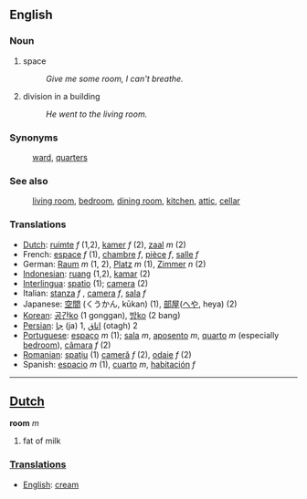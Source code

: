==English==
=== Noun ===
# space
#: ''Give me some room, I can't breathe.''
# division in a building
#: ''He went to the living room.''

=== Synonyms ===

:[[ward]], [[quarters]]

=== See also ===

:[[living room]], [[bedroom]], [[dining room]], [[kitchen]], [[attic]], [[cellar]]

=== Translations ===
*[[Dutch]]: [[ruimte]] ''f'' (1,2), [[kamer]] ''f'' (2), [[zaal]] ''m'' (2)
*French: [[espace]] ''f'' (1), [[chambre]] ''f'', [[pièce]] ''f'', [[salle]] ''f''
*German: [[Raum]] ''m'' (1, 2), [[Platz]] ''m'' (1), [[Zimmer]] ''n'' (2)
*[[Indonesian]]: [[ruang]] (1,2), [[kamar]] (2)
*[[Interlingua]]: [[spatio]] (1); [[camera]] (2)
*Italian: [[stanza]] ''f'' , [[camera]] ''f'', [[sala]] ''f''
*Japanese: [[空間]] (くうかん, kūkan) (1), [[部屋]]([[へや]], heya) (2)
*[[Korean]]: [[공간]][[:ko:공간|ko]] (1 gonggan), [[방]][[:ko:방|ko]] (2 bang)
*[[Persian]]: [[جا]]  (ja) 1, [[اتاق]] (otagh) 2
*[[Portuguese]]: [[espaço]] ''m'' (1); [[sala]] ''m'', [[aposento]] ''m'', [[quarto]] ''m'' (especially [[bedroom]]), [[câmara]] ''f'' (2)
*[[Romanian]]: [[spaţiu]] (1) [[cameră]] ''f'' (2), [[odaie]] ''f'' (2)
*Spanish: [[espacio]] ''m'' (1), [[cuarto]] ''m'', [[habitación]] ''f''

----

==[[Dutch]]==

'''room''' ''m''

# fat of milk

===[[Translations]]===
*[[English]]: [[cream]]